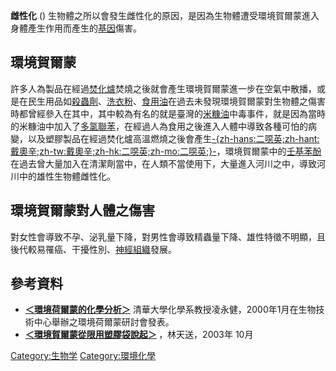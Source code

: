 {{nofootnotes|time=2010-06-16T01:28:48+00:00}}
{{original research|time=2010-06-16T01:28:48+00:00}}
'''雌性化''' ({{lang|en|Feminization}}) 
生物體之所以會發生雌性化的原因，是因為生物體遭受環境賀爾蒙進入身體產生作用而產生的[[基因|基因]]傷害。

== 環境賀爾蒙 ==
許多人為製品在經過[[焚化爐|焚化爐]]焚燒之後就會產生環境賀爾蒙進一步在空氣中散播，或是在民生用品如[[殺蟲劑|殺蟲劑]]、[[洗衣粉|洗衣粉]]、[[食用油|食用油]]在過去未發現環境賀爾蒙對生物體之傷害時都曾經參入在其中，其中較為有名的就是臺灣的[[米糠油|米糠油]]中毒事件，就是因為當時的米糠油中加入了[[多氯聯苯|多氯聯苯]]，在經過人為食用之後進入人體中導致各種可怕的病變，以及塑膠製品在經過焚化爐高溫燃燒之後會產生[[二噁英|-{zh-hans:二噁英;zh-hant:戴奧辛;zh-tw:戴奧辛;zh-hk:二噁英;zh-mo:二噁英;}-]]，環境賀爾蒙中的[[壬基苯酚|壬基苯酚]]在過去曾大量加入在清潔劑當中，在人類不當使用下，大量進入河川之中，導致河川中的雄性生物體雌性化。

== 環境賀爾蒙對人體之傷害 ==
對女性會導致不孕、泌乳量下降，對男性會導致精蟲量下降、雄性特徵不明顯，且後代較易罹癌、干擾性別、[[神經組織|神經組織]]發展。

== 參考資料 ==
{{refbegin}}
*'''[https://web.archive.org/web/20100306033601/http://www.niea.gov.tw/analysis/publish/month/32/32th2-2.htm ＜環境荷爾蒙的化學分析＞ ]''' 清華大學化學系教授凌永健，2000年1月在生物技術中心舉辦之環境荷爾蒙研討會發表。
*'''[http://www.nsc.gov.tw/files/popsc/2003_300/p54-59.pdf ＜環境賀爾蒙從限用塑膠袋說起＞] {{Wayback|url=http://www.nsc.gov.tw/files/popsc/2003_300/p54-59.pdf |date=20110626071027 }} '''，林天送，2003年 10月
{{refend}}

{{Sex (biology)}}

[[Category:生物学|Category:生物学]]
[[Category:環境化學|Category:環境化學]]